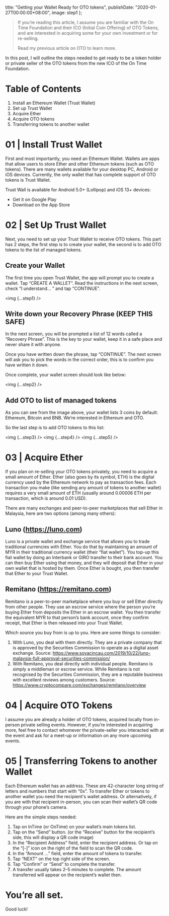 
  title: "Getting your Wallet Ready for OTO tokens",
  publishDate: "2020-01-27T00:00:00+08:00",
  image: step1
};

> If you’re reading this article, I assume you are familiar with the On Time
> Foundation and their ICO (Initial Coin Offering) of OTO Tokens, and are
> interested in acquiring some for your own investment or for re-selling.
>
> Read my previous article on OTO to learn more.

In this post, I will outline the steps needed to get ready to be a token
holder or private seller of the OTO tokens from the new ICO of the On Time
Foundation.

# Table of Contents

1. Install an Ethereum Wallet (Trust Wallet)
2. Set up Trust Wallet
3. Acquire Ether
4. Acquire OTO tokens
5. Transferring tokens to another wallet

# 01 | Install Trust Wallet

First and most importantly, you need an Ethereum Wallet. Wallets are apps that
allow users to store Ether and other Ethereum tokens (such as OTO tokens).
There are many wallets available for your desktop PC, Android or iOS devices.
Currently, the only wallet that has complete support of OTO tokens is Trust
Wallet.

Trust Wall is available for Android 5.0+ (Lollipop) and iOS 13+ devices:

- Get it on Google Play
- Download on the App Store

# 02 | Set Up Trust Wallet

Next, you need to set up your Trust Wallet to receive OTO tokens. This part
has 2 steps, the first step is to create your wallet, the second is to add OTO
tokens to the list of managed tokens.

## Create your Wallet

The first time you open Trust Wallet, the app will prompt you to create a
wallet. Tap “CREATE A WALLET”. Read the instructions in the next screen, check
“I understand… ” and tap “CONTINUE”.

<img {...step1} />

## Write down your Recovery Phrase (KEEP THIS SAFE)

In the next screen, you will be prompted a list of 12 words called a “Recovery
Phrase”. This is the key to your wallet, keep it in a safe place and never
share it with anyone.

Once you have written down the phrase, tap “CONTINUE”. The next screen will
ask you to pick the words in the correct order, this is to confirm you have
written it down.

Once complete, your wallet screen should look like below:

<img {...step2} />

## Add OTO to list of managed tokens

As you can see from the image above, your wallet lists 3 coins by default:
Ethereum, Bitcoin and BNB. We’re interested in Ethereum and OTO.

So the last step is to add OTO tokens to this list:

<img {...step3} />
<img {...step4} />
<img {...step5} />

# 03 | Acquire Ether

If you plan on re-selling your OTO tokens privately, you need to acquire a
small amount of Ether. Ether (also goes by its symbol, ETH) is the digital
currency used by the Ethereum network to pay as transaction fees. Each
transaction you make (like sending any amount of tokens to another wallet)
requires a very small amount of ETH (usually around 0.00006 ETH per
transaction, which is around 0.01 USD).

There are many exchanges and peer-to-peer marketplaces that sell Ether in
Malaysia, here are two options (among many others):

## Luno (https://luno.com)

Luno is a private wallet and exchange service that allows you to trade
traditional currencies with Ether. You do that by maintaining an amount of MYR
in their traditional currency wallet (their “fiat wallet”). You top-up this
fiat wallet by doing an Interbank or GIRO transfer to their bank account. You
can then buy Ether using that money, and they will deposit that Ether in your
own wallet that is hosted by them. Once Ether is bought, you then transfer
that Ether to your Trust Wallet.

## Remitano (https://remitano.com)

Remitano is a peer-to-peer marketplace where you buy or sell Ether directly
from other people. They use an escrow service where the person you’re buying
Ether from deposits the Ether in an escrow wallet. You then transfer the
equivalent MYR to that person’s bank account, once they confirm receipt, that
Ether is then released into your Trust Wallet.

Which source you buy from is up to you. Here are some things to consider:

1. With Luno, you deal with them directly. They are a private company that is
   approved by the Securities Commission to operate as a digital asset
   exchange. Source:
   https://www.soyacincau.com/2019/10/22/luno-malaysia-full-approval-securities-commission/
2. With Remitano, you deal directly with individual people. Remitano is simply
   a middleman or escrow service. While Remitano is not recognised by the
   Securities Commission, they are a reputable business with excellent reviews
   among customers. Source:
   https://www.cryptocompare.com/exchanges/remitano/overview

# 04 | Acquire OTO Tokens

I assume you are already a holder of OTO tokens, acquired locally from
in-person private selling events. However, if you’re interested in acquiring
more, feel free to contact whomever the private-seller you interacted with at
the event and ask for a meet-up or information on any more upcoming events.

# 05 | Transferring Tokens to another Wallet

Each Ethereum wallet has an address. These are 42-character long string of
letters and numbers that start with “0x”. To transfer Ether or tokens to
another wallet you need the recipient's wallet address. Or alternatively, if
you are with that recipient in-person, you can scan their wallet’s QR code
through your phone’s camera.

Here are the simple steps needed:

1. Tap on InTime (or OnTime) on your wallet’s main tokens list.
2. Tap on the “Send” button. (or the “Receive” button for the recipient’s
   side, this will display a QR code image)
3. In the “Recipient Address” field, enter the recipient address. Or tap on
   the “[-]” icon on the right of the field to scan the QR code.
4. In the “Amount …” field, enter the amount of tokens to transfer.
5. Tap “NEXT” on the top right side of the screen.
6. Tap “Confirm” or “Send” to complete the transfer.
7. A transfer usually takes 2–5 minutes to complete. The amount transferred
   will appear on the recipient’s wallet then.

# You’re all set.

Good luck!
